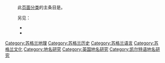 {{portal|苏格兰}}
{{portal|地理学}}
{{portal|语言}}
:此[[维基百科:页面分类|页面分类]]的主条目是'''{{link-en|苏格兰地名研究|Scottish toponymy}}'''。

:另见：
:*{{link-en|苏格兰地点列表|List of places in Scotland}}
:*{{link-en|苏格兰各语言|Languages of Scotland}}

[[Category:苏格兰地理|Category:苏格兰地理]]
[[Category:苏格兰历史|Category:苏格兰历史]]
[[Category:苏格兰语言|Category:苏格兰语言]]
[[Category:苏格兰文化|Category:苏格兰文化]]
[[Category:地名研究|Category:地名研究]]
[[Category:英国地名研究|Category:英国地名研究]]
[[Category:凯尔特语地名研究|Category:凯尔特语地名研究]]